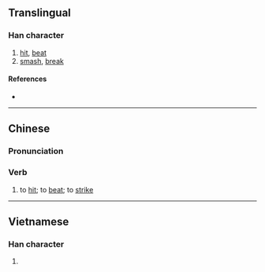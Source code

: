 {{character info/new}}
==Translingual==

===Han character===
{{Han char|rn=64|rad=手|as=09|sn=12|four=55034|canj=QQKK|ids=⿰扌奏}}

# [[hit]], [[beat]]
# [[smash]], [[break]]

====References====
* {{Han ref|kx=0441.150|dkj=12337|dj=0792.100|hdz=31911.040|uh=63CD|ud=25549|bh=B47E|bd=46206}}

----

==Chinese==
{{zh-forms}}

===Pronunciation===
{{zh-pron
|m=zòu
|c=zau3,cau3
|h=pfs=
|md=
|mn=qz:chò/xm,zz:chò͘
|w=
|mc=
|oc=
|cat=v
}}

===Verb===
{{zh-verb}}

# {{lb|zh|colloquial}} to [[hit]]; to [[beat]]; to [[strike]]
#: {{zh-usex|我 要 揍 你！|I'll '''go''' you!}}

----

==Vietnamese==

===Han character===
{{vi-hantu|[[tẩu]], [[tấu]]|rs=手09}}

# {{defn|lang=vi|sort=手09}}